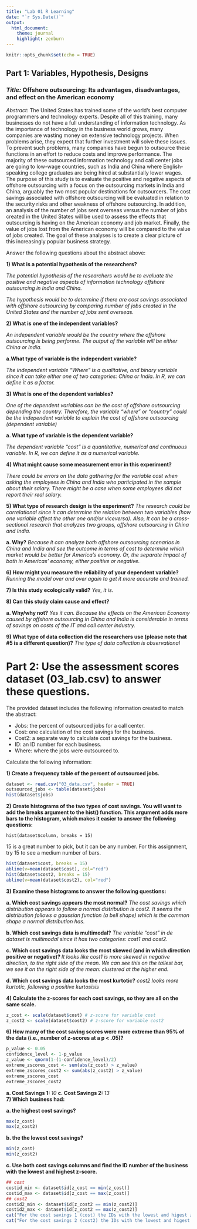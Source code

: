---
title: "Lab 01 R Learning"
date: "`r Sys.Date()`"
output: 
  html_document:
    theme: journal
    highlight: zenburn
---

```{r setup, include=FALSE}
knitr::opts_chunk$set(echo = TRUE)
```

## Part 1: Variables, Hypothesis, Designs

### *Title:* Offshore outsourcing: Its advantages, disadvantages, and effect on the American economy

*Abstract*: The United States has trained some of the world's best computer programmers and technology experts. 
Despite all of this training, many businesses do not have a full understanding of information technology. As the importance of technology in the business world grows, many companies are wasting money on extensive technology projects. When problems arise, they expect that further investment will solve these issues. To prevent such problems, many companies have begun to outsource these functions in an effort to reduce costs and improve performance. The majority of these outsourced information technology and call center jobs are going to low-wage countries, such as India and China where English-speaking college graduates are being hired at substantially lower wages. The purpose of this study is to evaluate the positive and negative aspects of offshore outsourcing with a focus on the outsourcing markets in India and China, arguably the two most popular destinations for outsourcers. The cost savings associated with offshore outsourcing will be evaluated in relation to the security risks and other weakness of offshore outsourcing. In addition, an analysis of the number of jobs sent overseas versus the number of jobs created in the United States will be used to assess the effects that outsourcing is having on the American economy and job market. Finally, the value of jobs lost from the American economy will be compared to the value of jobs created. The goal of these analyses is to create a clear picture of this increasingly popular business strategy.

Answer the following questions about the abstract above:

**1)	What is a potential hypothesis of the researchers?**

_The potential hypothesis of the researchers would be to evaluate the positive and negative aspects of information technology offshore outsourcing in India and China._

_The hypothesis would be to determine if there are cost savings associated with offshore outsourcing by comparing number of jobs created in the United States and the number of jobs sent overseas._

**2)	What is one of the independent variables?**

_An independent variable would be the country where the offshore outsourcing is being performe. The output of the variable will be either China or India._

**a.What type of variable is the independent variable?**
    
  _The independent variable "Where" is a qualitative, and binary variable since it can take either one of two categories: China or India. In R, we can define it as a factor._

**3)	What is one of the dependent variables?**

_One of the dependent variables can be the cost of offshore outsourcing depending the country. Therefore, the variable "where" or "country" could be the independent variable to explain the cost of offshore outsourcing (dependent variable)_

**a.	What type of variable is the dependent variable?**
    
  _The dependent variable "cost" is a quantitative, numerical and continuous variable. In R, we can define it as a numerical variable._
    
**4)	What might cause some measurement error in this experiment?**

_There could be errors on the data gathering for the variable cost when asking the employees in China and India who participated in the sample about their salary. There might be a case when some employees did not report their real salary. _

**5)	What type of research design is the experiment?**
_The research could be correlational since it can determine the relation between two variables (how one variable affect the other one and/or viceversa). Also, It can be a cross-sectional research that analyzes two groups, offshore outsourcing in China and India. _

**a.	Why?**
  _Because it can analyze both offshore outsourcing scenarios in China and India and see the outcome in terms of cost to determine which market would be better for America's economy. Or, the separate impact of both in Americas' economy, either positive or negative._

**6)	How might you measure the reliability of your dependent variable?**
_Running the model over and over again to get it more accurate and trained._

**7)	Is this study ecologically valid?**
_Yes, it is._

**8)	Can this study claim cause and effect?**

**a.	Why/why not?**
  _Yes it can. Because the effects on the American Economy caused by offshore outsourcing in China and India is considerable in terms of savings on costs of the IT and call center industry._

**9)	What type of data collection did the researchers use (please note that #5 is a different question)?**
_The type of data collection is observational_

# Part 2: Use the assessment scores dataset (03_lab.csv) to answer these questions.

The provided dataset includes the following information created to match the abstract:

- Jobs: the percent of outsourced jobs for a call center.
- Cost: one calculation of the cost savings for the business.
- Cost2: a separate way to calculate cost savings for the business.
- ID: an ID number for each business.
- Where: where the jobs were outsourced to. 

Calculate the following information:

**1)	Create a frequency table of the percent of outsourced jobs.**

```{r}
dataset <- read.csv("03_data.csv", header = TRUE)
outsourced_jobs <- table(dataset$jobs)
hist(dataset$jobs)
```

**2)	Create histograms of the two types of cost savings. You will want to add the breaks argument to the hist() function. This argument adds more bars to the histogram, which makes it easier to answer the following questions:**

`hist(dataset$column, breaks = 15)` 

15 is a great number to pick, but it can be any number. For this assignment, try 15 to see a medium number of bars. 

```{r}
hist(dataset$cost, breaks = 15)
abline(v=mean(dataset$cost), col="red")
hist(dataset$cost2, breaks = 15)
abline(v=mean(dataset$cost2), col="red")
```

**3)	Examine these histograms to answer the following questions:**

**a.	Which cost savings appears the most normal?**
  _The cost savings which distribution appears to follow a normal distribution is cost2. It seems the distribution follows a gaussian function (a bell shape) which is the common shape a normal distribution has._
    
**b.	Which cost savings data is multimodal?**
  _The variable "cost" in de dataset is multimodal since it has two categories: cost1 and cost2._
    
**c.	Which cost savings data looks the most skewed (and in which direction positive or negative)? **
  _It looks like cost1 is more skewed in negative direction, to the right side of the mean. We can see this on the tallest bar, we see it on the right side of the mean: clustered at the higher end._
    
**d.	Which cost savings data looks the most kurtotic?**
  _cost2 looks more kurtotic, following a positive kurtosisis_  
    
**4)	Calculate the z-scores for each cost savings, so they are all on the same scale.**

```{r}
z_cost <- scale(dataset$cost) # z-score for variable cost
z_cost2 <- scale(dataset$cost2) # z-score for variable cost2
```

**6)	How many of the cost saving scores were more extreme than 95% of the data (i.e., number of z-scores at a p < .05)?**

```{r}
p_value <- 0.05
confidence_level <- 1-p_value
z_value <- qnorm(1-(1-confidence_level)/2)
extreme_zscores_cost <- sum(abs(z_cost) > z_value)
extreme_zscores_cost2 <- sum(abs(z_cost2) > z_value)
extreme_zscores_cost
extreme_zscores_cost2
``` 

**a.	Cost Savings 1: **
  _10_
**c.	Cost Savings 2: **
  _13_  
**7)	Which business had:**

**a.	the highest cost savings?**

```{r}
max(z_cost)
max(z_cost2)
```
    
**b.	the the lowest cost savings?**
```{r}
min(z_cost)
min(z_cost2)
```
    
**c.  Use both cost savings columns and find the ID number of the business with the lowest and highest z-score.**
```{r}
## cost
costid_min <- dataset$id[z_cost == min(z_cost)]
costid_max <- dataset$id[z_cost == max(z_cost)]
## cost2
costid2_min <- dataset$id[z_cost2 == min(z_cost2)]
costid2_max <- dataset$id[z_cost2 == max(z_cost2)]
cat("For the cost savings 1 (cost) the IDs with the lowest and higest z-score respectively: ", costid_min, costid_max, "\n")
cat("For the cost savings 2 (cost2) the IDs with the lowest and higest z-score respectively: ", costid2_min, costid2_max)
```
